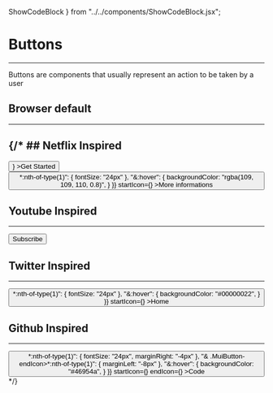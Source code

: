   ShowCodeBlock
} from "../../components/ShowCodeBlock.jsx";

# Buttons
---

<Paragraph>
  Buttons are components that usually represent an action to be taken by a user
</Paragraph>

## Browser default
---

<ShowCodeBlock componentUrl="button/DefaultButton">
  <DefaultButton/>
</ShowCodeBlock>

{/* ## Netflix Inspired
---

<BaseList>
  <ShowCodeBlock>
    <Button
      tag="Button"
      sx={{
        height: "48px",
        backgroundColor: "rgb(229, 9, 20)",
        color: "white",
        fontSize: "1.25em",
        fontWeight: "bold",
        fontFamily: "Roboto, sans-serif",
        border: "none",
        borderRadius: "0.2em",
        padding: "1em",
        "&:hover": {
          backgroundColor: "rgba(229, 9, 20)",
          filter: "grayscale(0.1)"
        }
      }}
      endIcon={<ArrowForwardIosIcon tag="ArrowForwardIosIcon"/>}
    >Get Started</Button>
  </ShowCodeBlock>

  <ShowCodeBlock>
    <Button
      tag="Button"
      sx={{
        height: "36px",
        backgroundColor: "rgba(109, 109, 110, 0.7)",
        color: "white",
        fontSize: "1em",
        fontFamily: "Roboto, sans-serif",
        border: "none",
        borderRadius: "0.2em",
        padding: "0.25em 1em",
        "& .MuiButton-startIcon>*:nth-of-type(1)": {
          fontSize: "24px"
        },
        "&:hover": {
          backgroundColor: "rgba(109, 109, 110, 0.8)",
        }
      }}
      startIcon={<InfoOutlinedIcon tag="InfoOutlinedIcon"/>}
    >More informations</Button>
  </ShowCodeBlock>
</BaseList>

## Youtube Inspired
---

<ShowCodeBlock>
  <Button
    tag="Button"
    sx={{
      height: "36px",
      backgroundColor: "#0f0f0f",
      color: "white",
      fontSize: "0.9em",
      fontWeight: "bold",
      fontFamily: "Roboto, sans-serif",
      border: "none",
      borderRadius: "1.5em",
      padding: "0.3em 1.5em",
      "&:hover": {
        backgroundColor: "#0f0f0fdd",
      }
    }}
  >Subscribe</Button>
</ShowCodeBlock>

## Twitter Inspired
---

<ShowCodeBlock>
  <Button
    tag="Button"
    sx={{
      height: "48px",
      backgroundColor: "transparent",
      color: "rgb(15, 20, 25)",
      fontSize: "1.2em",
      fontFamily: "Roboto, sans-serif",
      border: "none",
      borderRadius: "2em",
      padding: "0.5em 1em",
      "& .MuiButton-startIcon>*:nth-of-type(1)": {
        fontSize: "24px"
      },
      "&:hover": {
        backgroundColor: "#00000022",
      }
    }}
    startIcon={<HomeIcon tag="HomeIcon"/>}
  >Home</Button>
</ShowCodeBlock>

## Github Inspired
---

<ShowCodeBlock>
  <Button
    tag="Button"
    sx={{
      height: "32px",
      backgroundColor: "#347d39",
      color: "white",
      fontSize: "0.9em",
      fontFamily: "Roboto, sans-serif",
      border: "1px solid rgba(205,217,229,0.1)",
      borderRadius: "0.4em",
      padding: "0.25em 0.75em",
      "& .MuiButton-startIcon>*:nth-of-type(1)": {
        fontSize: "24px",
        marginRight: "-4px"
      },
      "& .MuiButton-endIcon>*:nth-of-type(1)": {
        marginLeft: "-8px"
      },
      "&:hover": {
        backgroundColor: "#46954a",
      }
    }}
    startIcon={<CodeIcon tag="CodeIcon"/>}
    endIcon={<ArrowDropDownIcon tag="ArrowDropDownIcon"/>}
  >Code</Button>
</ShowCodeBlock> */}